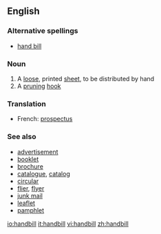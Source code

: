 ==English==
===Alternative spellings===
*[[hand bill]]

===Noun===
{{wikipedia}}
{{en-noun}}

#A [[loose]], printed [[sheet]], to be distributed by hand
#A [[pruning]] [[hook]]

===Translation===
{{top}}
*French: [[prospectus]] {{m}}
{{bottom}}

===See also===
*[[advertisement]]
*[[booklet]]
*[[brochure]]
*[[catalogue]], [[catalog]]
*[[circular]]
*[[flier]], [[flyer]]
*[[junk mail]]
*[[leaflet]]
*[[pamphlet]]

[[io:handbill]]
[[it:handbill]]
[[vi:handbill]]
[[zh:handbill]]